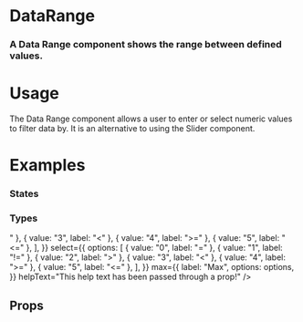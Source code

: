 
<Meta title="Blocks|DataRange" component={DataRange} />

# DataRange

### A Data Range component shows the range between defined values.

<Preview withToolbar>
  <Story name="Standard">
    <DataRange
            id="default"
            label="Data Range (default)"
            helpText="Hang in there, buddy, I'm here to help!"
            min={{
              label: "Min",
            }}
            max={{
              label: "Max",
            }}
          />
  </Story>
</Preview>

# Usage

The Data Range component allows a user to enter or select numeric values to filter data by. It is an alternative to using the Slider component.

# Examples

### States

<Preview>
  <Story name="States">
   <Form columns="1">
        <FormSection>
          <DataRange
            id="input"
            label="Price Range"
            min={{
              label: "Min",
            }}
            max={{
              label: "Max",
            }}
            helpText="Hang in there, buddy, I'm here to help!"
          />
          <DataRange
            id="inputError"
            label="Price Range (error)"
            min={{
              label: "Min",
            }}
            max={{
              label: "Max",
            }}
            helpText="Hang in there, buddy, I'm here to help!"
            error
          />
          <DataRange
            id="inputError"
            label="Price Range (With Error message)"
            labelMin="Min"
            labelMax="Max"
            helpText="Hang in there, buddy, I'm here to help!"
            error="Out of range!"
          />
          <DataRange
            id="inputDisabled"
            label="Price Range (disabled)"
            min={{
              label: "Min",
            }}
            max={{
              label: "Max",
            }}
            disabled
          />
        </FormSection>
        </Form>
  </Story>
</Preview>


### Types

<Preview>
  <Story name="Types">
   <Form columns="1">
    <FormSection>
          <DataRange
            id="input"
            label="Input Range"
            min={{
              label: "Min",
            }}
            max={{
              label: "Max",
            }}
            helpText="Hang in there, buddy, I'm here to help!"
          />
          <DataRange
            id="select"
            label="Select Range"
            min={{
              label: "Min",
              options: [
  { value: "0", label: "0" },
  { value: "1", label: "1" },
  { value: "2", label: "2" },
  { value: "3", label: "3" },
  { value: "4", label: "4" },
  { value: "5", label: "5" },
],
            }}
            max={{
              label: "Max",
              options: [
  { value: "0", label: "0" },
  { value: "1", label: "1" },
  { value: "2", label: "2" },
  { value: "3", label: "3" },
  { value: "4", label: "4" },
  { value: "5", label: "5" },
],
            }}
            helpText="Hang in there, buddy, I'm here to help!"
          />
          <DataRange
            id="selectOperation"
            label="Select Range with Selector Operator"
            min={{
              label: "Min",
              options: [
  { value: "0", label: "=" },
  { value: "1", label: "!=" },
  { value: "2", label: ">" },
  { value: "3", label: "<" },
  { value: "4", label: ">=" },
  { value: "5", label: "<=" },
],
            }}
            select={{ options: [
  { value: "0", label: "=" },
  { value: "1", label: "!=" },
  { value: "2", label: ">" },
  { value: "3", label: "<" },
  { value: "4", label: ">=" },
  { value: "5", label: "<=" },
], }}
            max={{
              label: "Max",
              options: options,
            }}
            helpText="This help text has been passed through a prop!"
          />         
        </FormSection>
        </Form>
  </Story>
</Preview>

## Props

<Props of={DataRange} />